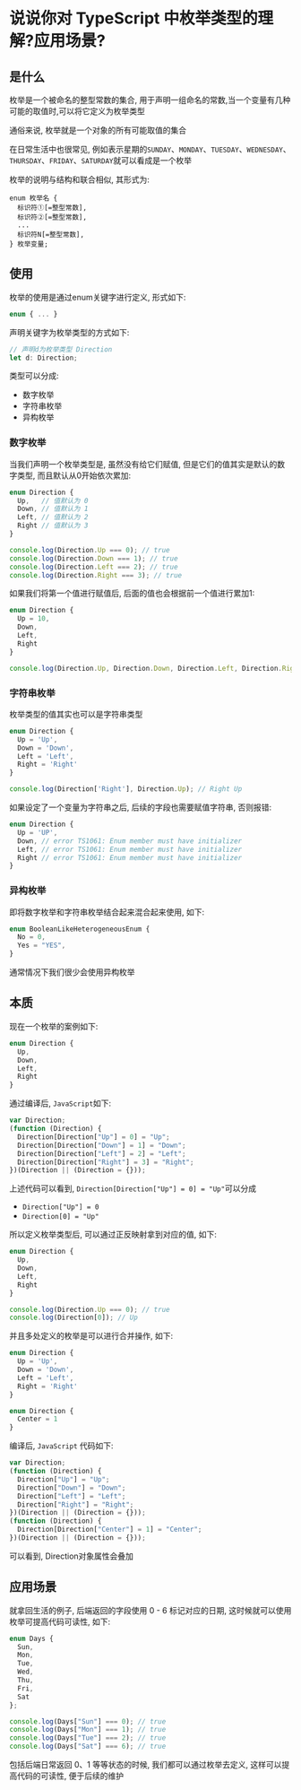 # 说说你对 TypeScript 中枚举类型的理解?应用场景?

## 是什么

枚举是一个被命名的整型常数的集合, 用于声明一组命名的常数,当一个变量有几种可能的取值时,可以将它定义为枚举类型

通俗来说, 枚举就是一个对象的所有可能取值的集合

在日常生活中也很常见, 例如表示星期的`SUNDAY`、`MONDAY`、`TUESDAY`、`WEDNESDAY`、`THURSDAY`、`FRIDAY`、`SATURDAY`就可以看成是一个枚举

枚举的说明与结构和联合相似, 其形式为: 

```
enum 枚举名 {
  标识符①[=整型常数],
  标识符②[=整型常数],
  ...
  标识符N[=整型常数],
} 枚举变量;
```

## 使用

枚举的使用是通过enum关键字进行定义, 形式如下: 

```ts showLineNumbers copy
enum { ... }
```

声明关键字为枚举类型的方式如下: 

```ts showLineNumbers copy
// 声明d为枚举类型 Direction
let d: Direction;
```

类型可以分成: 

- 数字枚举
- 字符串枚举
- 异构枚举

### 数字枚举

当我们声明一个枚举类型是, 虽然没有给它们赋值, 但是它们的值其实是默认的数字类型, 而且默认从0开始依次累加:

```ts showLineNumbers copy
enum Direction {
  Up,   // 值默认为 0
  Down, // 值默认为 1
  Left, // 值默认为 2
  Right // 值默认为 3
}

console.log(Direction.Up === 0); // true
console.log(Direction.Down === 1); // true
console.log(Direction.Left === 2); // true
console.log(Direction.Right === 3); // true
```

如果我们将第一个值进行赋值后, 后面的值也会根据前一个值进行累加1: 

```ts showLineNumbers copy
enum Direction {
  Up = 10,
  Down,
  Left,
  Right
}

console.log(Direction.Up, Direction.Down, Direction.Left, Direction.Right); // 10 11 12 13
```

### 字符串枚举

枚举类型的值其实也可以是字符串类型

```ts showLineNumbers copy
enum Direction {
  Up = 'Up',
  Down = 'Down',
  Left = 'Left',
  Right = 'Right'
}

console.log(Direction['Right'], Direction.Up); // Right Up
```

如果设定了一个变量为字符串之后, 后续的字段也需要赋值字符串, 否则报错: 

```ts showLineNumbers copy
enum Direction {
  Up = 'UP',
  Down, // error TS1061: Enum member must have initializer
  Left, // error TS1061: Enum member must have initializer
  Right // error TS1061: Enum member must have initializer
}
```

### 异构枚举

即将数字枚举和字符串枚举结合起来混合起来使用, 如下: 

```ts showLineNumbers copy
enum BooleanLikeHeterogeneousEnum {
  No = 0,
  Yes = "YES",
}
```

通常情况下我们很少会使用异构枚举

## 本质

现在一个枚举的案例如下: 

```ts showLineNumbers copy
enum Direction {
  Up,
  Down,
  Left,
  Right
}
```

通过编译后, `JavaScript`如下: 

```js showLineNumbers copy
var Direction;
(function (Direction) {
  Direction[Direction["Up"] = 0] = "Up";
  Direction[Direction["Down"] = 1] = "Down";
  Direction[Direction["Left"] = 2] = "Left";
  Direction[Direction["Right"] = 3] = "Right";
})(Direction || (Direction = {}));
```

上述代码可以看到,  `Direction[Direction["Up"] = 0] = "Up"`可以分成

- `Direction["Up"] = 0`
- `Direction[0] = "Up"`

所以定义枚举类型后, 可以通过正反映射拿到对应的值, 如下: 

```ts showLineNumbers copy
enum Direction {
  Up,
  Down,
  Left,
  Right
}

console.log(Direction.Up === 0); // true
console.log(Direction[0]); // Up
```

并且多处定义的枚举是可以进行合并操作, 如下: 

```ts showLineNumbers copy
enum Direction {
  Up = 'Up',
  Down = 'Down',
  Left = 'Left',
  Right = 'Right'
}

enum Direction {
  Center = 1
}
```

编译后,  `JavaScript` 代码如下: 

```js showLineNumbers copy
var Direction;
(function (Direction) {
  Direction["Up"] = "Up";
  Direction["Down"] = "Down";
  Direction["Left"] = "Left";
  Direction["Right"] = "Right";
})(Direction || (Direction = {}));
(function (Direction) {
  Direction[Direction["Center"] = 1] = "Center";
})(Direction || (Direction = {}));
```

可以看到, Direction对象属性会叠加

## 应用场景

就拿回生活的例子, 后端返回的字段使用 0 - 6 标记对应的日期, 这时候就可以使用枚举可提高代码可读性, 如下: 

```ts showLineNumbers copy
enum Days {
  Sun,
  Mon,
  Tue,
  Wed,
  Thu,
  Fri,
  Sat
};

console.log(Days["Sun"] === 0); // true
console.log(Days["Mon"] === 1); // true
console.log(Days["Tue"] === 2); // true
console.log(Days["Sat"] === 6); // true
```

包括后端日常返回 0、1 等等状态的时候, 我们都可以通过枚举去定义, 这样可以提高代码的可读性, 便于后续的维护
 
